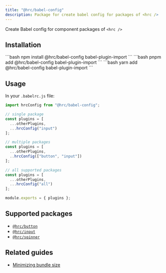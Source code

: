 ```yaml
---
title: "@hrc/babel-config"
description: Package for create babel config for packages of <hrc />
---
```



Create Babel config for component packages of `<hrc />`

## Installation

<Tabs>
  <TabItem label="npm">
    ```bash
    npm install @hrc/babel-config babel-plugin-import
    ```
  </TabItem>
  <TabItem label="pnpm">
    ```bash
    pnpm add @hrc/babel-config babel-plugin-import
    ```
  </TabItem>
  <TabItem label="yarn">
    ```bash
    yarn add @hrc/babel-config babel-plugin-import
    ```
  </TabItem>
</Tabs>

## Usage

In your `.babelrc.js` file:

```js
import hrcConfig from "@hrc/babel-config";

// single package
const plugins = [
  ...otherPlugins,
  ...hrcConfig("input")
];

// multiple packages
const plugins = [
  ...otherPlugins,
  ..hrcConfig(["button", "input"])
];

// all supported packages
const plugins = [
  ...otherPlugins,
  ...hrcConfig("all")
];

module.exports = { plugins };
```

## Supported packages

- [`@hrc/button`](../button)
- [`@hrc/input`](../input)
- [`@hrc/spinner`](../spinner)

## Related guides

- [Minimizing bundle size](/hrc/guides/minimizing-bundle-size)

